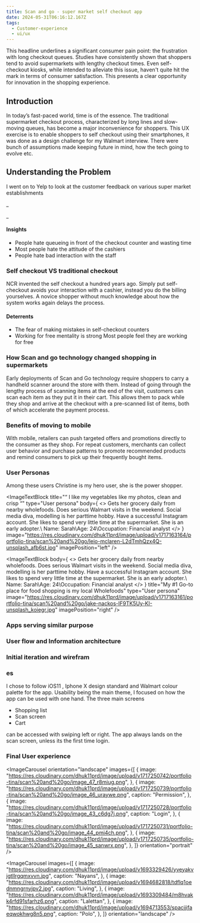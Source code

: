 ```yaml
---
title: Scan and go - super market self checkout app
date: 2024-05-31T06:16:12.167Z
tags:
  - Customer-experience
  - ui/ux
---
```


<PullQuote
  quote="Supermarket Queues Have OFFICIALLY Been Ranked From Longest To Shortest!"
  author="http://www.heart.co.uk/lifestyle"
/>

This headline underlines a significant consumer pain point: the frustration with long checkout queues. Studies have consistently shown that shoppers tend to avoid supermarkets with lengthy checkout times. Even self-checkout kiosks, while intended to alleviate this issue, haven't quite hit the mark in terms of consumer satisfaction. This presents a clear opportunity for innovation in the shopping experience.

## Introduction

In today’s fast-paced world, time is of the essence. The traditional supermarket checkout process, characterized by long lines and slow-moving queues, has become a major inconvenience for shoppers. This UX exercise is to enable shoppers to self checkout using their smartphones, it was done as a design challenge for my Walmart interview. There were bunch of assumptions made keeping future in mind, how the tech going to evolve etc.

## Understanding the Problem

I went on to Yelp to look at the customer feedback on various super market establishments

<FeedbackCard
  feedback="Just one girl on the register who doesn't care how long the line is she is there for her shift and works so slowly and figures that she gets paid whether or not she takes 10 min or 20 with your order. Not enough lines open and the self serve has never once worked properly"
  title="Cashiers dont care"
  rating={1}
  author="Diesel P"
  location="Levitton, NY"
  authorImage="https://res.cloudinary.com/dhuk11prd/image/upload/v1693151623/dkzdhm6gpmtkil1cxegs.png"
  brandLogo="https://res.cloudinary.com/dhuk11prd/image/upload/v1717156874/portfolio-tina/scan%20and%20go/Yelp_Logo.svg_l0nskq.png"
/>

\_

<FeedbackCard
  title="I am antisocial"
  rating={2}
  author="Kristy R"
  location="New York, NY"
  authorImage="https://res.cloudinary.com/dhuk11prd/image/upload/v1717163161/portfolio-tina/scan%20and%20go/jake-nackos-IF9TK5Uy-KI-unsplash_koiegr.jpg"
  feedback="While waiting for self-checkout (because I am antisocial), the older lady in front of me couldn't figure out how to pay via plastic so one of the employees took me to the employee station and scanned my items there."
  brandLogo="https://res.cloudinary.com/dhuk11prd/image/upload/v1717156874/portfolio-tina/scan%20and%20go/Yelp_Logo.svg_l0nskq.png"
/>

\_

<FeedbackCard
  title="Self check-outs do not accept cash."
  feedback="Went to the store recently. Seems not to matter what time I get there, there's only one human working a register. So, if you don't want to stand on that line, you go over to the self check-outs.	But be careful!!!	Some of the self check-outs do not accept cash."
  rating={3}
  author="Chilly A"
  location="Long island, NY"
  authorImage="https://res.cloudinary.com/dhuk11prd/image/upload/v1717163167/portfolio-tina/scan%20and%20go/rivage-jzz_3jWMzHA-unsplash_aj9dty.jpg"
  brandLogo="https://res.cloudinary.com/dhuk11prd/image/upload/v1717156874/portfolio-tina/scan%20and%20go/Yelp_Logo.svg_l0nskq.png"
/>

#### Insights

- People hate queueing in front of the checkout counter and wasting time
- Most people hate the attitude of the cashiers
- People hate bad interaction with the staff

### Self checkout VS traditional checkout

NCR invented the self checkout a hundred years ago. Simply put self-checkout avoids your interaction with a cashier, instead you do the billing yourselves. A novice shopper without much knowledge about how the system works again delays the process.

#### &#x20;Deterrents

- The fear of making mistakes in self-checkout counters
- Working for free mentality is strong Most people feel they are working for free

### How Scan and go technology changed shopping in supermarkets

Early deployments of Scan and Go technology require shoppers to carry a handheld scanner around the store with them. Instead of going through the lengthy process of scanning items at the end of the visit, customers can scan each item as they put it in their cart. This allows them to pack while they shop and arrive at the checkout with a pre-scanned list of items, both of which accelerate the payment process.

<PullQuote
  quote="Why carry an additional scanning device when the user have a powerful computer in their pockets, also storing and maintaining the scanners in the store is a big task"
  author=""
/>

### Benefits of moving to mobile

With mobile, retailers can push targeted offers and promotions directly to the consumer as they shop. For repeat customers, merchants can collect user behavior and purchase patterns to promote recommended products and remind consumers to pick up their frequently bought items.

### User Personas

Among these users Christine is my hero user, she is the power shopper.

<ImageTextBlock
  title="“ I like my vegetables like my photos, clean and crisp “"
  type="User persona"
  body={
    <>
      Gets her grocery daily from nearby wholefoods. Does serious Walmart visits
      in the weekend. Social media diva, modelling is her parttime hobby. Have a
      successful Instagram account. She likes to spend very little time at the
      supermarket. She is an early adopter.\ Name: Sarah\Age: 24\Occupation:
      Financial analyst
    </>
  }
  image="https://res.cloudinary.com/dhuk11prd/image/upload/v1717163164/portfolio-tina/scan%20and%20go/leio-mclaren-L2dTmhQzx4Q-unsplash_afb6st.jpg"
  imagePosition="left"
/>

<ImageTextBlock
  body={
    <>
      Gets her grocery daily from nearby wholefoods. Does serious Walmart visits
      in the weekend. Social media diva, modelling is her parttime hobby. Have a
      successful Instagram account. She likes to spend very little time at the
      supermarket. She is an early adopter.\ Name: Sarah\Age: 24\Occupation:
      Financial analyst
    </>
  }
  title="My #1 Go-to place for food shopping is my local Wholefoods"
  type="User persona"
  image="https://res.cloudinary.com/dhuk11prd/image/upload/v1717163161/portfolio-tina/scan%20and%20go/jake-nackos-IF9TK5Uy-KI-unsplash_koiegr.jpg"
  imagePosition="right"
/>

### Apps serving similar purpose

<CaptionedImage
  caption="Red laser and Amazon.com"
  alt="Red laser and Amazon.com"
  imageUrl="https://res.cloudinary.com/dhuk11prd/image/upload/v1717177522/portfolio-tina/scan%20and%20go/comp-1_h4silm.jpg"
/>

<CaptionedImage
  caption="Target scan app"
  imageUrl="https://res.cloudinary.com/dhuk11prd/image/upload/v1717177533/portfolio-tina/scan%20and%20go/Comp-2_etbmuc.jpg"
  alt="Target scan app"
/>

### User flow and Information architecture

### Initial iteration and wirefram

<CaptionedImage />

### es

I chose to follow iOS11 , Iphone X design standard and Walmart colour palette for the app. Usability being the main theme, I focused on how the app can be used with one hand. The three main screens

- Shopping list&#x9;
- Scan screen&#x9;
- Cart

can be accessed with swiping left or right. The app always lands on the scan screen, unless its the first time login.

### Final User experience

<ImageCarousel
  orientation="landscape"
  images={[
    {
      image:
        "https://res.cloudinary.com/dhuk11prd/image/upload/v1717250742/portfolio-tina/scan%20and%20go/image_47_r8miug.png",
    },
    {
      image:
        "https://res.cloudinary.com/dhuk11prd/image/upload/v1717250739/portfolio-tina/scan%20and%20go/image_46_uraywe.png",
      caption: "Permission",
    },
    {
      image:
        "https://res.cloudinary.com/dhuk11prd/image/upload/v1717250728/portfolio-tina/scan%20and%20go/image_43_c6dg7j.png",
      caption: "Login",
    },
    {
      image:
        "https://res.cloudinary.com/dhuk11prd/image/upload/v1717250731/portfolio-tina/scan%20and%20go/image_44_pmi4ch.png",
    },
    {
      image:
        "https://res.cloudinary.com/dhuk11prd/image/upload/v1717250735/portfolio-tina/scan%20and%20go/image_45_sanwrx.png",
    },
  ]}
  orientation="portrait"
/>

<ImageCarousel
  images={[
    {
      image:
        "https://res.cloudinary.com/dhuk11prd/image/upload/v1693329426/yveyakvjgtllrgqmxvvn.jpg",
      caption: "Nayans",
    },
    {
      image:
        "https://res.cloudinary.com/dhuk11prd/image/upload/v1694682818/tdflq1oednmngrnyjpv2.jpg",
      caption: "Living",
    },
    {
      image:
        "https://res.cloudinary.com/dhuk11prd/image/upload/v1693309484/m8hvakk4rfd91sfarhz6.png",
      caption: "Lalettan",
    },
    {
      image:
        "https://res.cloudinary.com/dhuk11prd/image/upload/v1694713553/spacjjifaeqwokhwg8n5.png",
      caption: "Polo",
    },
  ]}
  orientation="landscape"
/>
